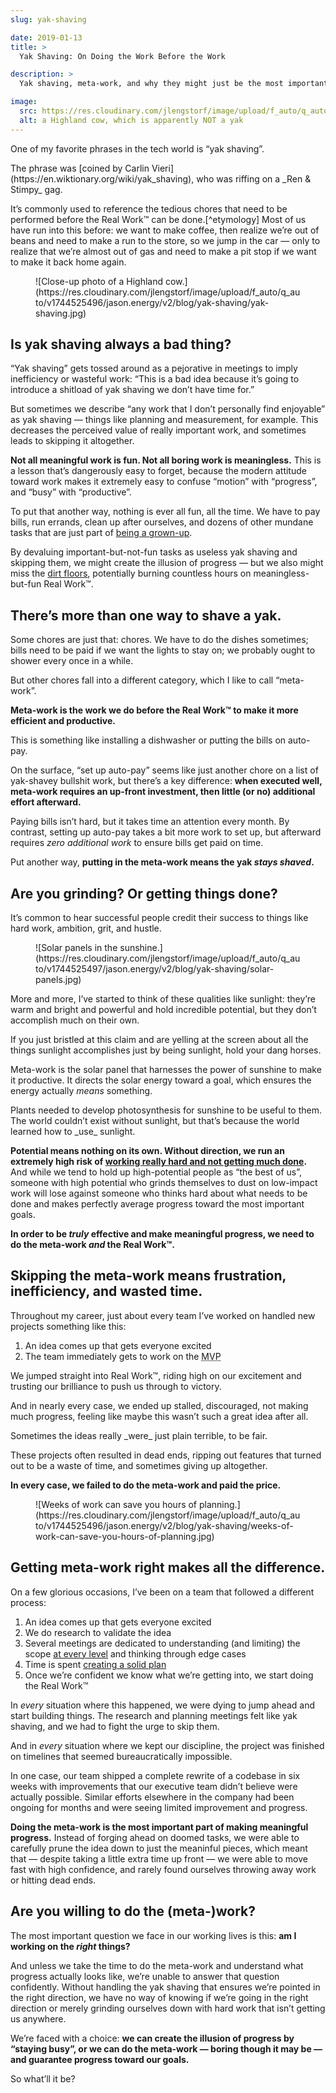 ```yaml
---
slug: yak-shaving

date: 2019-01-13
title: >
  Yak Shaving: On Doing the Work Before the Work

description: >
  Yak shaving, meta-work, and why they might just be the most important part of making meaningful progress.

image:
  src: https://res.cloudinary.com/jlengstorf/image/upload/f_auto/q_auto/v1744525496/jason.energy/v2/blog/yak-shaving/yak-shaving.jpg
  alt: a Highland cow, which is apparently NOT a yak
---
```



One of my favorite phrases in the tech world is <Fn id="etymology">“yak shaving”</Fn>.

<FnText id="etymology">
  The phrase was [coined by Carlin Vieri](https://en.wiktionary.org/wiki/yak_shaving), who was riffing on a _Ren & Stimpy_ gag.
</FnText>

It’s commonly used to reference the tedious chores that need to be performed before the Real Work™ can be done.[^etymology] Most of us have run into this before: we want to make coffee, then realize we’re out of beans and need to make a run to the store, so we jump in the car — only to realize that we’re almost out of gas and need to make a pit stop if we want to make it back home again.

<Figure
  caption="I spent far too long Googling yak images. I’m not even sure this is actually a yak."
  creditLink="https://www.pexels.com/@liam-gant-619294"
  credit="Liam Gant"
>
  ![Close-up photo of a Highland cow.](https://res.cloudinary.com/jlengstorf/image/upload/f_auto/q_auto/v1744525496/jason.energy/v2/blog/yak-shaving/yak-shaving.jpg)
</Figure>

## Is yak shaving always a bad thing?

“Yak shaving” gets tossed around as a pejorative in meetings to imply inefficiency or wasteful work: “This is a bad idea because it’s going to introduce a shitload of yak shaving we don’t have time for.”

But sometimes we describe “any work that I don’t personally find enjoyable” as yak shaving — things like planning and measurement, for example. This decreases the perceived value of really important work, and sometimes leads to skipping it altogether.

**Not all meaningful work is fun. Not all boring work is meaningless.** This is a lesson that’s dangerously easy to forget, because the modern attitude toward work makes it extremely easy to confuse “motion” with “progress”, and “busy” with “productive”.

To put that another way, nothing is ever all fun, all the time. We have to pay bills, run errands, clean up after ourselves, and dozens of other mundane tasks that are just part of [being a grown-up](https://lengstorf.com/growing-up-vs-growing-older).

By devaluing important-but-not-fun tasks as useless yak shaving and skipping them, we might create the illusion of progress — but we also might miss the [dirt floors](/dirt-floors), potentially burning countless hours on meaningless-but-fun Real Work™.

## There’s more than one way to shave a yak.

Some chores are just that: chores. We have to do the dishes sometimes; bills need to be paid if we want the lights to stay on; we probably ought to shower every once in a while.

But other chores fall into a different category, which I like to call “meta-work”.

**Meta-work is the work we do before the Real Work™ to make it more efficient and productive.**

This is something like installing a dishwasher or putting the bills on auto-pay.

On the surface, “set up auto-pay” seems like just another chore on a list of yak-shavey bullshit work, but there’s a key difference: **when executed well, meta-work requires an up-front investment, then little (or no) additional effort afterward.**

Paying bills isn’t hard, but it takes time an attention every month. By contrast, setting up auto-pay takes a bit more work to set up, but afterward requires _zero additional work_ to ensure bills get paid on time.

Put another way, **putting in the meta-work means the yak _stays shaved_.**

## Are you grinding? Or getting things done?

It’s common to hear successful people credit their success to things like hard work, ambition, grit, and hustle.

<Figure
  creditLink="https://unsplash.com/photos/513dBrMJ_5w"
  credit="American Public Power Association"
>
  ![Solar panels in the sunshine.](https://res.cloudinary.com/jlengstorf/image/upload/f_auto/q_auto/v1744525497/jason.energy/v2/blog/yak-shaving/solar-panels.jpg)
</Figure>

More and more, I’ve started to think of these qualities like sunlight: they’re warm and bright and powerful and hold incredible potential, but they <Fn id="analogy">don’t accomplish much on their own.</Fn>

<FnText id="analogy">
  If you just bristled at this claim and are yelling at the screen about all the things sunlight accomplishes just by being sunlight, hold your dang horses.
</FnText>

Meta-work is the solar panel that harnesses the power of sunshine to make it productive. It directs the solar energy toward a goal, which ensures <Fn id="pt2">the energy actually _means_ something.</Fn>

<FnText id="pt2">
  Plants needed to develop photosynthesis for sunshine to be useful to them. The world couldn’t exist without sunlight, but that’s because the world learned how to _use_ sunlight.
</FnText>

**Potential means nothing on its own. Without direction, we run an extremely high risk of [working really hard and not getting much done](https://lengstorf.com/overkill-cult).** And while we tend to hold up high-potential people as “the best of us”, someone with high potential who grinds themselves to dust on low-impact work will lose against someone who thinks hard about what needs to be done and makes perfectly average progress toward the most important goals.

**In order to be _truly_ effective and make meaningful progress, we need to do the meta-work _and_ the Real Work™.**

## Skipping the meta-work means frustration, inefficiency, and wasted time.

Throughout my career, just about every team I’ve worked on handled new projects something like this:

1. An idea comes up that gets everyone excited
2. The team immediately gets to work on the <abbr title="Minimum Viable Product">MVP</abbr>

We jumped straight into Real Work™, riding high on our excitement and trusting our brilliance to push us through to victory.

And in nearly every case, we ended up stalled, discouraged, not making much progress, feeling like <Fn id="bad-ideas">maybe this wasn’t such a great idea after all.</Fn>

<FnText id="bad-ideas">
  Sometimes the ideas really _were_ just plain terrible, to be fair.
</FnText>

These projects often resulted in dead ends, ripping out features that turned out to be a waste of time, and sometimes giving up altogether.

**In every case, we failed to do the meta-work and paid the price.**

<Figure>
  ![Weeks of work can save you hours of planning.](https://res.cloudinary.com/jlengstorf/image/upload/f_auto/q_auto/v1744525496/jason.energy/v2/blog/yak-shaving/weeks-of-work-can-save-you-hours-of-planning.jpg)
</Figure>

## Getting meta-work right makes all the difference.

On a few glorious occasions, I’ve been on a team that followed a different process:

1. An idea comes up that gets everyone excited
2. We do research to validate the idea
3. Several meetings are dedicated to understanding (and limiting) the scope [at every level](/level-setting) and thinking through edge cases
4. Time is spent [creating a solid plan](https://lengstorf.com/effective-project-planning)
5. Once we’re confident we know what we’re getting into, we start doing the Real Work™

In _every_ situation where this happened, we were dying to jump ahead and start building things. The research and planning meetings felt like yak shaving, and we had to fight the urge to skip them.

And in _every_ situation where we kept our discipline, the project was finished on timelines that seemed <Fn id="bi">bureaucratically impossible.</Fn>

<FnText id="bi">
  In one case, our team shipped a complete rewrite of a codebase in six weeks with improvements that our executive team didn’t believe were actually possible. Similar efforts elsewhere in the company had been ongoing for months and were seeing limited improvement and progress.
</FnText>

**Doing the meta-work is the most important part of making meaningful progress.** Instead of forging ahead on doomed tasks, we were able to carefully prune the idea down to just the meaninful pieces, which meant that — despite taking a little extra time up front — we were able to move fast with high confidence, and rarely found ourselves throwing away work or hitting dead ends.

## Are you willing to do the (meta-)work?

The most important question we face in our working lives is this: **am I working on the _right_ things?**

And unless we take the time to do the meta-work and understand what progress actually looks like, we’re unable to answer that question confidently. Without handling the yak shaving that ensures we’re pointed in the right direction, we have no way of knowing if we’re going in the right direction or merely grinding ourselves down with hard work that isn’t getting us anywhere.

We’re faced with a choice: **we can create the illusion of progress by “staying busy”, or we can do the meta-work — boring though it may be — and guarantee progress toward our goals.**

So what’ll it be?
